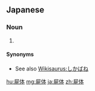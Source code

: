 {{also|尸体|屍體}}
==Japanese==
{{ja-kanjitab|し|たい|yomi=on}}

===Noun===
{{ja-noun|したい|kyu=屍體}}

# {{alternative form of|死体|lang=ja}}

====Synonyms====
* See also [[Wikisaurus:しかばね]]

[[hu:屍体]]
[[mg:屍体]]
[[ja:屍体]]
[[zh:屍体]]